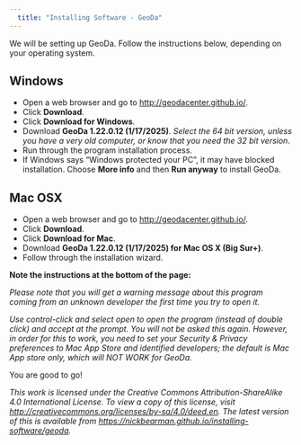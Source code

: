 ```yaml
---
  title: "Installing Software - GeoDa"
---
```



We will be setting up GeoDa. Follow the instructions below, depending on your operating system.

## Windows 

- Open a web browser and go to [http://geodacenter.github.io/](http://geodacenter.github.io/).  
- Click **Download**.  
- Click **Download for Windows**.  
- Download **GeoDa 1.22.0.12 (1/17/2025)**. *Select the 64 bit version, unless you have a very old computer, or know that you need the 32 bit version*.  
- Run through the program installation process.  
- If Windows says "Windows protected your PC", it may have blocked installation. Choose **More info** and then **Run anyway** to install GeoDa. 

## Mac OSX

- Open a web browser and go to [http://geodacenter.github.io/](http://geodacenter.github.io/).  
- Click **Download**.  
- Click **Download for Mac**.  
- Download **GeoDa 1.22.0.12 (1/17/2025) for Mac OS X (Big Sur+)**. 
- Follow through the installation wizard.  

**Note the instructions at the bottom of the page:**

*Please note that you will get a warning message about this program coming from an unknown developer the first time you try to open it.*

*Use control-click and select open to open the program (instead of double click) and accept at the prompt. You will not be asked this again. However, in order for this to work, you need to set your Security & Privacy preferences to Mac App Store and identified developers; the default is Mac App store only, which will NOT WORK for GeoDa.*

<!-- 
## Linux/Ubuntu

- Open a web browser and go to http://www.qgis.org.  
- Click **Download Now**.  
- Expand the **Download for Linux** option.  
- Follow the instructions for the appropriate Linux distribution.  -->
<!-- add more to this section -->

You are good to go!

*This work is licensed under the Creative Commons Attribution-ShareAlike 4.0 International License. To view a copy of this license, visit [http://creativecommons.org/licenses/by-sa/4.0/deed.en](http://creativecommons.org/licenses/by-sa/4.0/deed.en). The latest version of this is available from [https://nickbearman.github.io/installing-software/geoda](https://nickbearman.github.io/installing-software/geoda).*
